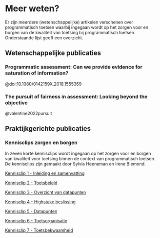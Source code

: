 # Meer weten? 

Er zijn meerdere (wetenschappelijke) artikelen verschenen over programmatisch toetsen waarbij ingegaan wordt op het zorgen voor en borgen van de kwaliteit van toetsing bij programmatisch toetsen. Onderstaande lijst geeft een overzicht.  

## Wetenschappelijke publicaties 

### Programmatic assessment: Can we provide evidence for saturation of information? 

@doi:10.1080/0142159X.2018.1555369

### The pursuit of fairness in assessment: Looking beyond the objective 

@valentine2022pursuit

## Praktijkgerichte publicaties 

### Kennisclips zorgen en borgen 

In zeven korte kennisclips wordt ingegaan op het zorgen voor en borgen van kwaliteit voor toetsing binnen de context van programmatisch toetsen. De kennisclips zijn gemaakt door Sylvia Heeneman en Irene Biemond.  

[Kennisclip 1 - Inleiding en samenvatting](https://www.youtube.com/watch?v=ZfU9PxoqG2A)

[Kennisclip 2 - Toetsbeleid](https://www.youtube.com/watch?v=BRCAits1gmI)

[Kennisclip 3 - Overzicht van datapunten](https://www.youtube.com/watch?v=9H7eVuNzCR4)

[Kennisclip 4 - Highstake beslissing](https://www.youtube.com/watch?v=VdWTBymux9s)

[Kennisclip 5 - Datapunten](https://www.youtube.com/watch?v=q7UTJJS4GI8)

[Kennisclip 6 - Toetsorganisatie](https://www.youtube.com/watch?v=cwmR2-_YEDI)

[Kennisclip 7 - Toetsbekwaamheid](https://www.youtube.com/watch?v=5c3P3ecE7wQ)